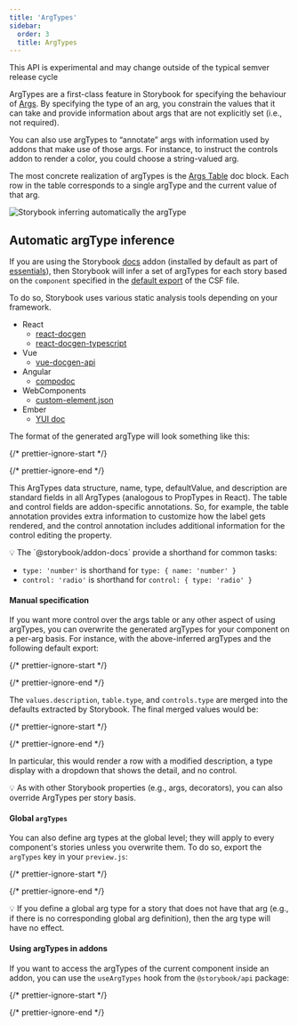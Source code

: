 ```yaml
---
title: 'ArgTypes'
sidebar:
  order: 3
  title: ArgTypes
---
```


<div class="aside">
  This API is experimental and may change outside of the typical semver release cycle
</div>

ArgTypes are a first-class feature in Storybook for specifying the behaviour of [Args](../../writing-stories/args.mdx). By specifying the type of an arg, you constrain the values that it can take and provide information about args that are not explicitly set (i.e., not required).

You can also use argTypes to “annotate” args with information used by addons that make use of those args. For instance, to instruct the controls addon to render a color, you could choose a string-valued arg.

The most concrete realization of argTypes is the [Args Table](../../writing-docs/doc-block-argstable.mdx) doc block. Each row in the table corresponds to a single argType and the current value of that arg.

![Storybook inferring automatically the argType](../../_assets/api/argstable.png)

## Automatic argType inference

If you are using the Storybook [docs](../../writing-docs/index.mdx) addon (installed by default as part of [essentials](../../essentials/index.mdx)), then Storybook will infer a set of argTypes for each story based on the `component` specified in the [default export](./csf.mdx#default-export) of the CSF file.

To do so, Storybook uses various static analysis tools depending on your framework.

* React
  * [react-docgen](https://github.com/reactjs/react-docgen)
  * [react-docgen-typescript](https://github.com/styleguidist/react-docgen-typescript)
* Vue
  * [vue-docgen-api](https://github.com/vue-styleguidist/vue-styleguidist/tree/dev/packages/vue-docgen-api)
* Angular
  * [compodoc](https://compodoc.app/)
* WebComponents
  * [custom-element.json](https://github.com/webcomponents/custom-elements-json)
* Ember
  * [YUI doc](https://github.com/ember-learn/ember-cli-addon-docs-yuidoc#documenting-components)

The format of the generated argType will look something like this:

{/* prettier-ignore-start */}

<CodeSnippets path="storybook-generated-argtypes.md" />

{/* prettier-ignore-end */}

This ArgTypes data structure, name, type, defaultValue, and description are standard fields in all ArgTypes (analogous to PropTypes in React). The table and control fields are addon-specific annotations. So, for example, the table annotation provides extra information to customize how the label gets rendered, and the control annotation includes additional information for the control editing the property.

<div class="aside">
  💡 The `@storybook/addon-docs` provide a shorthand for common tasks:

  * `type: 'number'` is shorthand for `type: { name: 'number' }`
  * `control: 'radio'` is shorthand for `control: { type: 'radio' }`
</div>

#### Manual specification

If you want more control over the args table or any other aspect of using argTypes, you can overwrite the generated argTypes for your component on a per-arg basis. For instance, with the above-inferred argTypes and the following default export:

{/* prettier-ignore-start */}

<CodeSnippets path="storybook-customize-argtypes.md" />

{/* prettier-ignore-end */}

The `values.description`, `table.type`, and `controls.type` are merged into the defaults extracted by Storybook. The final merged values would be:

{/* prettier-ignore-start */}

<CodeSnippets path="storybook-merged-argtypes.md" />

{/* prettier-ignore-end */}

In particular, this would render a row with a modified description, a type display with a dropdown that shows the detail, and no control.

<div class="aside">
  💡 As with other Storybook properties (e.g., args, decorators), you can also override ArgTypes per story basis.
</div>

#### Global `argTypes`

You can also define arg types at the global level; they will apply to every component's stories unless you overwrite them. To do so, export the `argTypes` key in your `preview.js`:

{/* prettier-ignore-start */}

<CodeSnippets path="button-story-project-args-theme.md" />

{/* prettier-ignore-end */}

<div class="aside">
  💡 If you define a global arg type for a story that does not have that arg (e.g., if there is no corresponding global arg definition), then the arg type will have no effect.
</div>

#### Using argTypes in addons

If you want to access the argTypes of the current component inside an addon, you can use the `useArgTypes` hook from the `@storybook/api` package:

{/* prettier-ignore-start */}

<CodeSnippets path="storybook-argtypes-with-addon.md" />

{/* prettier-ignore-end */}
